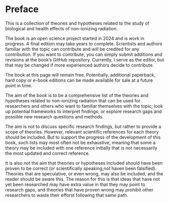 # Preface {.unnumbered}

This is a collection of theories and hypotheses related to the study of biological and health effects of non-ionizing radiation.

The book is an open science project started in 2024 and is work in progress. A final edition may take years to complete. Scientists and authors familiar with the topic can contribute and will be credited for any contribution. If you want to contribute, you can simply submit additions and revisions at the book's GitHub repository. Currently, I serve as the editor, but that may be changed if more experienced authors decide to contribute.

The book at this page will remain free. Potentially, additional paperback, hard copy or e-book editions can be made available for sale at a future point in time.

The aim of the book is to be a comprehensive list of the theories and hypotheses related to non-ionizing radiation that can be used for researchers and others who want to familiar themselves with the topic; look up potential frameworks to interpret findings; or explore research gaps and possible new research questions and methods.

The aim is not to discuss specific research findings, but rather to provide a scope
of theories. However, relevant scientific references for each theory should be included. 
But to support the progress of the development of this book, such lists may most often not be exhaustive, meaning that some a theory may be included with one reference initially
that is not necessarily the most updated and correct reference. 

It is also not the aim that theories or hypotheses included should have 
been proven to be correct (or scientifically speaking,not haven been falsified).
Theories that are speculative, or even wrong, may also be included, 
and the reader should be aware this. The reason for this is that ideas that have 
not yet been researched may have extra value in that they may point to 
research gaps, and theories that have proven wrong may prohibit other 
researchers to waste their efforst following that same path. 


